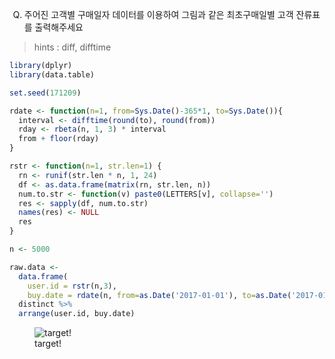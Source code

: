 Q) 주어진 고객별 구매일자 데이터를 이용하여 그림과 같은 최초구매일별 고객 잔류표를 출력해주세요



> hints : diff, difftime

```r
library(dplyr)
library(data.table)

set.seed(171209)

rdate <- function(n=1, from=Sys.Date()-365*1, to=Sys.Date()){
  interval <- difftime(round(to), round(from))
  rday <- rbeta(n, 1, 3) * interval
  from + floor(rday)
}

rstr <- function(n=1, str.len=1) {
  rn <- runif(str.len * n, 1, 24)
  df <- as.data.frame(matrix(rn, str.len, n))
  num.to.str <- function(v) paste0(LETTERS[v], collapse='')
  res <- sapply(df, num.to.str)
  names(res) <- NULL
  res
}

n <- 5000

raw.data <-
  data.frame(
    user.id = rstr(n,3),
    buy.date = rdate(n, from=as.Date('2017-01-01'), to=as.Date('2017-01-15'))) %>% 
  distinct %>%
  arrange(user.id, buy.date)
```
![target!](retension_result_.PNG)
